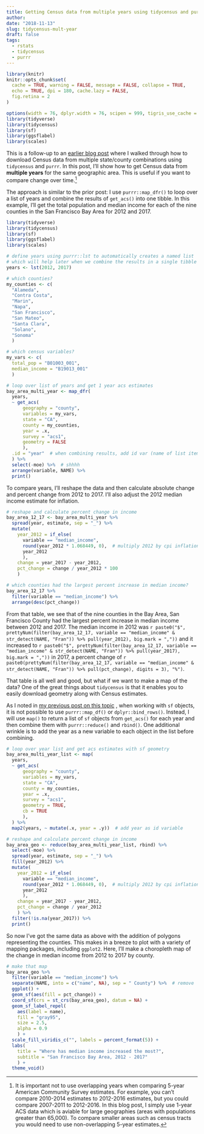 ```yaml
---
title: Getting Census data from multiple years using tidycensus and purrr
author:
date: "2018-11-13"
slug: tidycensus-mult-year
draft: false
tags:
  - rstats
  - tidycensus
  - purrr
---
```


```r
library(knitr)
knitr::opts_chunk$set(
  cache = TRUE, warning = FALSE, message = FALSE, collapse = TRUE,
  echo = TRUE, dpi = 180, cache.lazy = FALSE,
  fig.retina = 2
)

options(width = 76, dplyr.width = 76, scipen = 999, tigris_use_cache = TRUE)
library(tidyverse)
library(tidycensus)
library(sf)
library(ggsflabel)
library(scales)
```

This is a follow-up to an [earlier blog post](/blog/tidycensus-mult/) where I walked through how to download Census data from multiple state/county combinations using `tidycensus` and `purrr`. In this post, I'll show how to get Census data from __multiple years__ for the same geographic area. This is useful if you want to compare change over time.[^year]

[^year]: It is important not to use overlapping years when comparing 5-year American Community Survey estimates. For example, you can't compare 2010-2014 estimates to 2012-2016 estimates, but you could compare 2007-2011 to 2012-2016. In this blog post, I simply use 1-year ACS data which is aviable for large geographies (areas with populations greater than 65,000). To compare smaller areas such as census tracts you would need to use non-overlapping 5-year estimates.

The approach is similar to the prior post: I use `purrr::map_dfr()` to loop over a list of years and combine the results of `get_acs()` into one tibble. In this example, I'll get the total population and median income for each of the nine counties in the San Francisco Bay Area for 2012 and 2017.

```r
library(tidyverse)
library(tidycensus)
library(sf)
library(ggsflabel)
library(scales)

# define years using purrr::lst to automatically creates a named list
# which will help later when we combine the results in a single tibble
years <- lst(2012, 2017) 

# which counties?
my_counties <- c(
  "Alameda",
  "Contra Costa",
  "Marin",
  "Napa",
  "San Francisco",
  "San Mateo",
  "Santa Clara",
  "Solano",
  "Sonoma"
  )

# which census variables?
my_vars <- c(
  total_pop = "B01003_001",
  median_income = "B19013_001"
  )

# loop over list of years and get 1 year acs estimates
bay_area_multi_year <- map_dfr(
  years,
  ~ get_acs(
      geography = "county",
      variables = my_vars,
      state = "CA",
      county = my_counties,
      year = .x,
      survey = "acs1",
      geometry = FALSE
      ),
  .id = "year"  # when combining results, add id var (name of list item)
  ) %>%
  select(-moe) %>%  # shhhh
  arrange(variable, NAME) %>% 
  print()
```

To compare years, I'll reshape the data and then calculate absolute change and percent change from 2012 to 2017. I'll also adjust the 2012 median income estimate for inflation.

```r
# reshape and calculate percent change in income
bay_area_12_17 <- bay_area_multi_year %>% 
  spread(year, estimate, sep = "_") %>% 
  mutate(
    year_2012 = if_else(
      variable == "median_income",
      round(year_2012 * 1.068449, 0),  # multiply 2012 by cpi inflation factor
      year_2012
      ),
    change = year_2017 - year_2012,
    pct_change = change / year_2012 * 100
    )

# which counties had the largest percent increase in median income?
bay_area_12_17 %>% 
  filter(variable == "median_income") %>% 
  arrange(desc(pct_change))
```

From that table, we see that of the nine counties in the Bay Area, San Francisco County had the largest percent increase in median income between 2012 and 2017. The median income in 2012 was `r paste0("$", prettyNum(filter(bay_area_12_17, variable == "median_income" & str_detect(NAME, "Fran")) %>% pull(year_2012), big.mark = ","))` and it increased to `r paste0("$", prettyNum(filter(bay_area_12_17, variable == "median_income" & str_detect(NAME, "Fran")) %>% pull(year_2017), big.mark = ","))` in 2017, a percent change of `r paste0(prettyNum(filter(bay_area_12_17, variable == "median_income" & str_detect(NAME, "Fran")) %>% pull(pct_change), digits = 3), "%")`.

That table is all well and good, but what if we want to make a map of the data? One of the great things about `tidycensus` is that it enables you to easily download geometry along with Census estimates. 

As I noted in [my previous post on this topic](/blog/tidycensus-mult/) , when working with `sf` objects, it is not possible to use `purrr::map_df()` or `dplyr::bind_rows()`. Instead, I will use `map()` to return a list of `sf` objects from `get_acs()` for each year and then combine them with `purrr::reduce()` and `rbind()`. One additional wrinkle is to add the year as a new variable to each object in the list before combining.

```r
# loop over year list and get acs estimates with sf geometry
bay_area_multi_year_list <- map(
  years,
  ~ get_acs(
      geography = "county",
      variables = my_vars,
      state = "CA",
      county = my_counties,
      year = .x,
      survey = "acs1",
      geometry = TRUE,
      cb = TRUE
      ),
  ) %>%
  map2(years, ~ mutate(.x, year = .y))  # add year as id variable

# reshape and calculate percent change in income
bay_area_geo <- reduce(bay_area_multi_year_list, rbind) %>% 
  select(-moe) %>% 
  spread(year, estimate, sep = "_") %>% 
  fill(year_2012) %>%
  mutate(
    year_2012 = if_else(
      variable == "median_income",
      round(year_2012 * 1.068449, 0),  # multiply 2012 by cpi inflation factor
      year_2012
      ),
    change = year_2017 - year_2012,
    pct_change = change / year_2012
    ) %>% 
  filter(!is.na(year_2017)) %>% 
  print()
```

So now I've got the same data as above with the addition of polygons representing the counties. This makes in a breeze to plot with a variety of mapping packages, including `ggplot2`. Here, I'll make a choropleth map of the change in median income from 2012 to 2017 by county.

```r
# make that map
bay_area_geo %>%
  filter(variable == "median_income") %>% 
  separate(NAME, into = c("name", NA), sep = " County") %>%  # remove
  ggplot() +
  geom_sf(aes(fill = pct_change)) +
  coord_sf(crs = st_crs(bay_area_geo), datum = NA) + 
  geom_sf_label_repel(
    aes(label = name),
    fill = "gray95",
    size = 2.5,
    alpha = 0.9
    ) +
  scale_fill_viridis_c("", labels = percent_format(5)) +
  labs(
    title = "Where has median income increased the most?",
    subtitle = "San Francisco Bay Area, 2012 - 2017"
    ) +
  theme_void()
```

